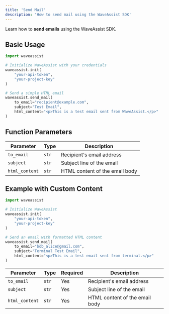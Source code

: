 ```yaml
---
title: 'Send Mail'
description: 'How to send mail using the WaveAssist SDK'
---
```


Learn how to **send emails** using the WaveAssist SDK.

## Basic Usage

```python
import waveassist

# Initialize WaveAssist with your credentials
waveassist.init(
    "your-api-token",
    "your-project-key"
)

# Send a simple HTML email
waveassist.send_mail(
    to_email="recipient@example.com",
    subject="Test Email",
    html_content="<p>This is a test email sent from WaveAssist.</p>"
)
```

## Function Parameters

| Parameter | Type | Description |
|-----------|------|-------------|
| `to_email` | `str` | Recipient's email address |
| `subject` | `str` | Subject line of the email |
| `html_content` | `str` | HTML content of the email body |

## Example with Custom Content

```python
import waveassist

# Initialize WaveAssist
waveassist.init(
    "your-api-token",
    "your-project-key"
)

# Send an email with formatted HTML content
waveassist.send_mail(
    to_email="bob_alice@gmail.com",
    subject="Terminal Test Email",
    html_content="<p>This is a test email sent from terminal.</p>"
)
```

| Parameter | Type | Required | Description |
|-----------|------|----------|-------------|
| `to_email` | `str` | Yes | Recipient's email address |
| `subject` | `str` | Yes | Subject line of the email |
| `html_content` | `str` | Yes | HTML content of the email body |



